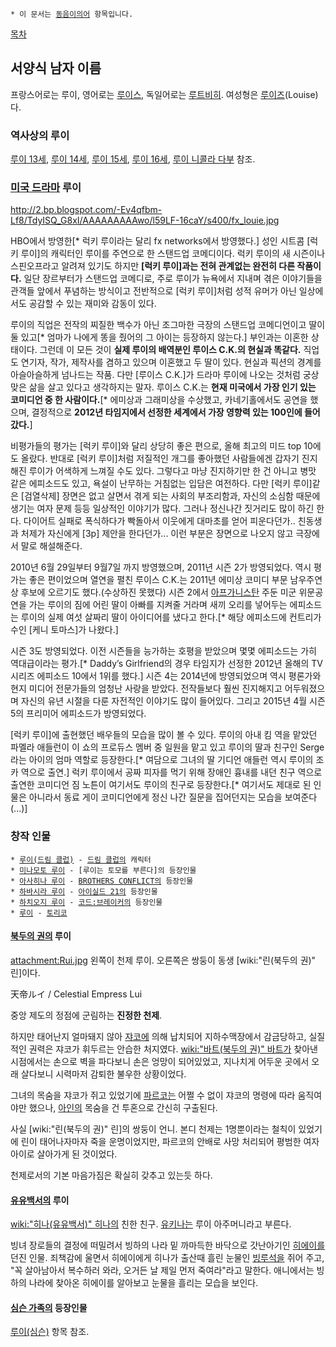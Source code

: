  * 이 문서는 [[동음이의어]] 항목입니다.

[[목차]]

== 서양식 남자 이름 ==
프랑스어로는 루이, 영어로는 [[루이스]], 독일어로는 [[루트비히]]. 여성형은 [[루이즈]](Louise)다.

=== 역사상의 루이 ===
[[루이 13세]], [[루이 14세]], [[루이 15세]], [[루이 16세]], [[루이 니콜라 다부]] 참조.

=== [[미국 드라마]] 루이 ===

http://2.bp.blogspot.com/-Ev4qfbm-Lf8/TdyISQ_G8xI/AAAAAAAAAwo/l59LF-16caY/s400/fx_louie.jpg

HBO에서 방영한[* 럭키 루이라는 달리 fx networks에서 방영했다.] 성인 시트콤 [럭키 루이]의 캐릭터인 루이를 주연으로 한 스탠드업 코메디이다. 럭키 루이의 새 시즌이나 스핀오프라고 알려져 있기도 하지만 '''[럭키 루이]과는 전혀 관계없는 완전히 다른 작품이다.''' 일단 장르부터가 스탠드업 코메디로, 주로 루이가 뉴욕에서 지내며 겪은 이야기들을 관객들 앞에서 푸념하는 방식이고 전반적으로 [럭키 루이]처럼 성적 유머가 아닌 일상에서도 공감할 수 있는 재미와 감동이 있다.

루이의 직업은 전작의 찌질한 백수가 아닌 조그마한 극장의 스탠드업 코메디언이고 딸이 둘 있고[* 엄마가 나에게 똥을 줬어의 그 아이는 등장하지 않는다.] 부인과는 이혼한 상태이다. 그런데 이 모든 것이 '''실제 루이의 배역분인 루이스 C.K.의 현실과 똑같다.''' 직업도 연기자, 작가, 제작사를 겸하고 있으며 이혼했고 두 딸이 있다. 현실과 픽션의 경계를 아슬아슬하게 넘나드는 작품. 다만 [루이스 C.K.]가 드라마 루이에 나오는 것처럼 궁상맞은 삶을 살고 있다고 생각하지는 말자. 루이스 C.K.는 '''현재 미국에서 가장 인기 있는 코미디언 중 한 사람이다.'''[* 에미상과 그래미상을 수상했고, 카네기홀에서도 공연을 했으며, 결정적으로 '''2012년 타임지에서 선정한 세계에서 가장 영향력 있는 100인에 들어갔다.''']

비평가들의 평가는 [럭키 루이]와 달리 상당히 좋은 편으로, 올해 최고의 미드 top 10에도 올랐다. 반대로 [럭키 루이]처럼 저질적인 개그를 좋아했던 사람들에겐 갑자기 진지해진 루이가 어색하게 느껴질 수도 있다. 그렇다고 마냥 진지하기만 한 건 아니고 병맛 같은 에피소드도 있고, 욕설이 난무하는 거침없는 입담은 여전하다. 다만 [럭키 루이]같은 [검열삭제] 장면은 없고 살면서 겪게 되는 사회의 부조리함과, 자신의 소심함 때문에 생기는 여자 문제 등등 일상적인 이야기가 많다. 그러나 정신나간 짓거리도 많이 하긴 한다. 다이어트 실패로 폭식하다가 빡돌아서 이웃에게 대마초를 얻어 피운다던가.. 친동생과 처제가 자신에게 [3p] 제안을 한다던가... 이런 부분은 장면으로 나오지 않고 극장에서 말로 해설해준다. 

2010년 6월 29일부터 9월7일 까지 방영했으며, 2011년 시즌 2가 방영되었다. 역시 평가는 좋은 편이었으며 열연을 펼친 루이스 C.K.는 2011년 에미상 코미디 부문 남우주연상 후보에 오르기도 했다.(수상하진 못했다) 시즌 2에서 [[아프가니스탄]] 주둔 미군 위문공연을 가는 루이의 짐에 어린 딸이 아빠를 지켜줄 거라며 새끼 오리를 넣어두는 에피소드는 루이의 실제 여섯 살짜리 딸이 아이디어를 냈다고 한다.[* 해당 에피소드에 컨트리가수인 [케니 토마스]가 나왔다.]

시즌 3도 방영되었다. 이전 시즌들을 능가하는 호평을 받았으며 몇몇 에피소드는 가히 역대급이라는 평가.[* Daddy’s Girlfriend의 경우 타임지가 선정한 2012년 올해의 TV시리즈 에피소드 10에서 1위를 했다.] 시즌 4는 2014년에 방영되었으며 역시 평론가와 현지 미디어 전문가들의 엄청난 사랑을 받았다. 전작들보다 훨씬 진지해지고 어두워졌으며 자신의 유년 시절을 다룬 자전적인 이야기도 많이 들어있다. 그리고 2015년 4월 시즌 5의 프리미어 에피소드가 방영되었다.

[럭키 루이]에 출현했던 배우들의 모습을 많이 볼 수 있다. 루이의 아내 킴 역을 맡았던 파멜라 애들런이 이 쇼의 프로듀스 멤버 중 일원을 맡고 있고 루이의 딸과 친구인 Serge라는 아이의 엄마 역할로 등장한다.[* 여담으로 그녀의 딸 기디언 애들런 역시 루이의 조카 역으로 출연.] 럭키 루이에서 공짜 피자를 먹기 위해 장애인 흉내를 내던 친구 역으로 출연한 코미디언 짐 노튼이 여기서도 루이의 친구로 등장한다.[* 여기서도 제대로 된 인물은 아니라서 동료 게이 코미디언에게 정신 나간 질문을 집어던지는 모습을 보여준다(...)]



=== 창작 인물 ===
 * [[루이(드림 클럽)]] - [[드림 클럽]]의 캐릭터
 * [[미나모토 루이]] - [루이는 토모를 부른다]의 등장인물
 * [[아사히나 루이]] - [[BROTHERS CONFLICT]]의 등장인물
 * [[하바시라 루이]] - [[아이실드 21]]의 등장인물
 * [[하치오지 루이]] - [[코드:브레이커]]의 등장인물
 * [[루이(토리코)|루이]] - [[토리코(만화)|토리코]]
==== [[북두의 권]]의 루이 ====
attachment:Rui.jpg
왼쪽이 천제 루이. 오른쪽은 쌍둥이 동생 [wiki:"린(북두의 권)" 린]이다.

天帝ルイ / Celestial Empress Lui

중앙 제도의 정점에 군림하는 '''진정한 천제'''.

하지만 태어난지 얼마돼지 않아 [[쟈코]]에 의해 납치되어 지하수맥장에서 감금당하고, 실질적인 권력은 쟈코가 휘두르는 안습한 처지였다. [[wiki:"바트(북두의 권)" 바트]]가 찾아낸 시점에서는 손으로 벽을 파다보니 손은 엉망이 되어있었고, 지나치게 어두운 곳에서 오래 살다보니 시력마저 감퇴한 불우한 상황이었다.

그녀의 목숨을 쟈코가 쥐고 있었기에 [[파르코]]는 어쩔 수 없이 쟈코의 명령에 따라 움직여야만 했으나, [[아인]]의 목숨을 건 투혼으로 간신히 구출된다.

사실 [wiki:"린(북두의 권)" 린]의 쌍둥이 언니. 본디 천제는 1명뿐이라는 철칙이 있었기에 린이 태어나자마자 죽을 운명이었지만, 파르코의 안배로 사망 처리되어 평범한 여자아이로 살아가게 된 것이었다.

천제로서의 기본 마음가짐은 확실히 갖추고 있는듯 하다.

==== [[유유백서]]의 루이 ====
[[wiki:"히나(유유백서)" 히나]]의 친한 친구. [[유키나]]는 루이 아주머니라고 부른다.

빙녀 장로들의 결정에 떠밀려서 빙하의 나라 밑 까마득한 바닥으로 갓난아기인 [[히에이]]를 던진 인물. 죄책감에 울면서 히에이에게 히나가 출산때 흘린 눈물인 [[빙루석]]을 쥐어 주고, "꼭 살아남아서 복수하러 와라, 오거든 날 제일 먼저 죽여라"라고 말한다. 애니에서는 빙하의 나라에 찾아온 히에이를 알아보고 눈물을 흘리는 모습을 보인다.

==== [[심슨 가족]]의 등장인물 ====
[[루이(심슨)]] 항목 참조.
